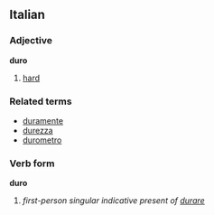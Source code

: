 ==Italian==
===Adjective===
'''duro'''

# [[hard]]

===Related terms===
*[[duramente]]
*[[durezza]]
*[[durometro]]

===Verb form===
'''duro'''

# ''first-person singular indicative present of [[durare]]''